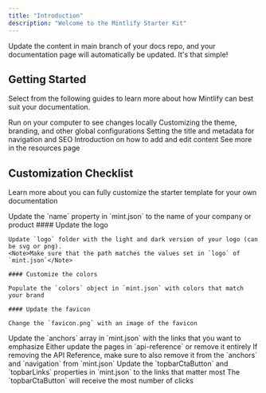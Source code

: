 ```yaml
---
title: "Introduction"
description: "Welcome to the Mintlify Starter Kit"
---
```


<Note>
  Update the content in main branch of your docs repo, and your documentation page will automatically be updated. It's that simple!
</Note>

## Getting Started

Select from the following guides to learn more about how Mintlify can best suit your documentation.

<CardGroup>

<Card title="Development" icon="rectangle-terminal" href="/development">
  Run on your computer to see changes locally
</Card>

<Card title="Global Settings" icon="sliders" href="/settings/global">
  Customizing the theme, branding, and other global configurations
</Card>

<Card title="Page Titles and Metadata" icon="heading" href="/settings/page">
  Setting the title and metadata for navigation and SEO
</Card>

<Card title="Writing Content" icon="pen-nib" href="/components/overview">
  Introduction on how to add and edit content
</Card>

<Card title="Learn More" icon="ellipsis" href="/resources">
  See more in the resources page
</Card>

</CardGroup>

## Customization Checklist

Learn more about you can fully customize the starter template for your own documentation

<AccordionGroup>
  <Accordion title="Change name">Update the `name` property in `mint.json` to the name of your company or product</Accordion>
  <Accordion title="Customize the branding">
    #### Update the logo

    Update `logo` folder with the light and dark version of your logo (can be svg or png).
    <Note>Make sure that the path matches the values set in `logo` of `mint.json`</Note>

    #### Customize the colors

    Populate the `colors` object in `mint.json` with colors that match your brand

    #### Update the favicon

    Change the `favicon.png` with an image of the favicon
  </Accordion>
  <Accordion title="Update the anchors">Update the `anchors` array in `mint.json` with the links that you want to emphasize</Accordion>
  <Accordion title="Update or remove the API Reference">
    Either update the pages in `api-reference` or remove it entirely
    <Note>If removing the API Reference, make sure to also remove it from the `anchors` and `navigation` from `mint.json`</Note>
  </Accordion>
  <Accordion title="Update the topbar navigation items">
    Update the `topbarCtaButton` and `topbarLinks` properties in `mint.json` to the links that matter most
    <Tip>The `topbarCtaButton` will receive the most number of clicks</Tip>
  </Accordion>
</AccordionGroup>